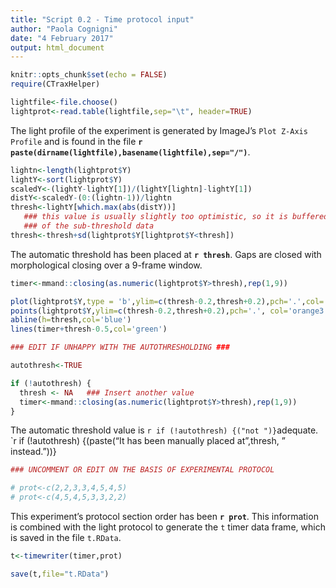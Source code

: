 ```yaml
---
title: "Script 0.2 - Time protocol input"
author: "Paola Cognigni"
date: "4 February 2017"
output: html_document
---
```


```r
knitr::opts_chunk$set(echo = FALSE)
require(CTraxHelper)
```


```r
lightfile<-file.choose()
lightprot<-read.table(lightfile,sep="\t", header=TRUE)
```

The light profile of the experiment is generated by ImageJ's `Plot Z-Axis Profile` and is found in the file **`r paste(dirname(lightfile),basename(lightfile),sep="/")`**. 

```r
lightn<-length(lightprot$Y)
lightY<-sort(lightprot$Y)
scaledY<-(lightY-lightY[1])/(lightY[lightn]-lightY[1])
distY<-scaledY-(0:(lightn-1))/lightn
thresh<-lightY[which.max(abs(distY))] 
   ### this value is usually slightly too optimistic, so it is buffered by 1 sd 
   ### of the sub-threshold data
thresh<-thresh+sd(lightprot$Y[lightprot$Y<thresh])
```

The automatic threshold has been placed at **`r thresh`**. Gaps are closed with morphological closing over a 9-frame window.

```r
timer<-mmand::closing(as.numeric(lightprot$Y>thresh),rep(1,9))

plot(lightprot$Y,type = 'b',ylim=c(thresh-0.2,thresh+0.2),pch='.',col='orange1')
points(lightprot$Y,ylim=c(thresh-0.2,thresh+0.2),pch='.', col='orange3',cex=1.5)
abline(h=thresh,col='blue')
lines(timer+thresh-0.5,col='green')
```

```r

### EDIT IF UNHAPPY WITH THE AUTOTHRESHOLDING ###

autothresh<-TRUE

if (!autothresh) {
  thresh <- NA   ### Insert another value
  timer<-mmand::closing(as.numeric(lightprot$Y>thresh),rep(1,9))
}

```

The automatic threshold value is `r if (!autothresh) {("not ")}`adequate. 
`r if (!autothresh) {(paste("It has been manually placed at ",thresh, " instead."))}

```r

### UNCOMMENT OR EDIT ON THE BASIS OF EXPERIMENTAL PROTOCOL

# prot<-c(2,2,3,3,4,5,4,5)
# prot<-c(4,5,4,5,3,3,2,2)

```

This experiment's protocol section order has been **`r prot`**. This information is combined with the light protocol to generate the `t` timer data frame, which is saved in the file `t.RData`.

```r
t<-timewriter(timer,prot)

save(t,file="t.RData")
```
